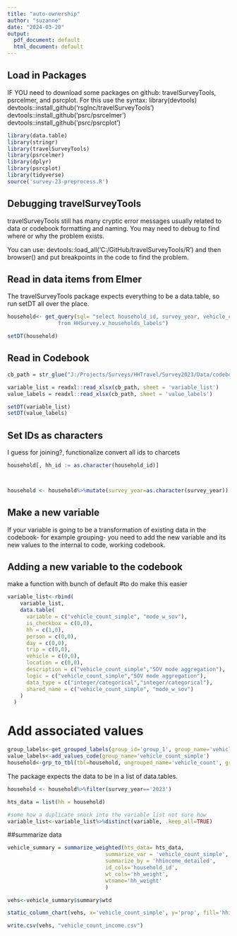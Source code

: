 ```yaml
---
title: "auto-ownership"
author: "suzanne"
date: "2024-03-20"
output:
  pdf_document: default
  html_document: default
---
```


## Load in Packages
IF YOU need to download some packages on github: travelSurveyTools, psrcelmer, and psrcplot.
For this use the syntax:
library(devtools)
devtools::install_github('rsgInc/travelSurveyTools')
devtools::install_github('psrc/psrcelmer')
devtools::install_github('psrc/psrcplot')

```r
library(data.table)
library(stringr)
library(travelSurveyTools)
library(psrcelmer)
library(dplyr)
library(psrcplot)
library(tidyverse)
source('survey-23-preprocess.R')
```

## Debugging travelSurveyTools

travelSurveyTools still has many cryptic error messages usually related to data or codebook formatting and naming. You may need to debug to find where or why the problem exists.

You can use: devtools::load_all('C:/GitHub/travelSurveyTools/R') and then browser() and put breakpoints in the code to find the problem.


## Read in data items from Elmer

The travelSurveyTools package expects everything to be a data.table, so run setDT all over the place.
```r
household<- get_query(sql= "select household_id, survey_year, vehicle_count, hhincome_detailed, hh_weight 
                from HHSurvey.v_households_labels")

setDT(household)
```

## Read in Codebook
```r
cb_path = str_glue("J:/Projects/Surveys/HHTravel/Survey2023/Data/codebook/PSRC_Combined_Codebook_2023_packagable.xlsx")

variable_list = readxl::read_xlsx(cb_path, sheet = 'variable_list')
value_labels = readxl::read_xlsx(cb_path, sheet = 'value_labels')

setDT(variable_list)
setDT(value_labels)
```

## Set IDs as characters
I guess for joining?, functionalize convert all ids to charcets
```r
household[, hh_id := as.character(household_id)]



household <- household%>%mutate(survey_year=as.character(survey_year))
```

## Make a new variable

If your variable is going to be a transformation of existing data in the codebook- for example grouping- you need to add the new variable and its new values to the internal to code, working codebook.

## Adding a new variable to the codebook

make a function with bunch of default
#to do make this easier
```r

variable_list<-rbind(
    variable_list,
    data.table(
      variable = c("vehicle_count_simple", "mode_w_sov"),
      is_checkbox = c(0,0),
      hh = c(1,0),
      person = c(0,0),
      day = c(0,0),
      trip = c(0,0),
      vehicle = c(0,0),
      location = c(0,0),
      description = c("vehicle_count_simple","SOV mode aggregation"),
      logic = c("vehicle_count_simple","SOV mode aggregation"),
      data_type = c("integer/categorical","integer/categorical"),
      shared_name = c("vehicle_count_simple", "mode_w_sov")
    )
  )

```


# Add associated values

```r
group_labels<-get_grouped_labels(group_id='group_1', group_name='vehicle_count_simple')
value_labels<-add_values_code(group_name='vehicle_count_simple')
household<-grp_to_tbl(tbl=household, ungrouped_name='vehicle_count', grouped_name='vehicle_count_simple')
```





The package expects the data to be in a list of data.tables.
```r
household <- household%>%filter(survey_year=='2023')

hts_data = list(hh = household)

```


```r
#some how a duplicate snuck into the variable list not sure how
variable_list<-variable_list%>%distinct(variable, .keep_all=TRUE)
```

##summarize data
```r

vehicle_summary = summarize_weighted(hts_data= hts_data,
                               summarize_var = 'vehicle_count_simple',
                               summarize_by = 'hhincome_detailed',
                               id_cols='household_id',
                               wt_cols='hh_weight',
                               wtname='hh_weight'
                               )
```




```r
vehs<-vehicle_summary$summary$wtd

static_column_chart(vehs, x='vehicle_count_simple', y='prop', fill='hhincome_detailed')

```

```r
write.csv(vehs, "vehicle_count_income.csv")
```


